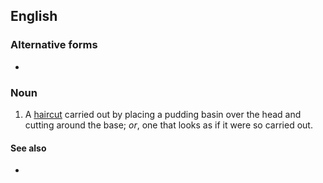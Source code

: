 ==English==

===Alternative forms===
* {{l|en|pudding-basin haircut}}

===Noun===
{{en-noun|head=[[pudding basin]] [[haircut]]}}

# A [[haircut]] carried out by placing a pudding basin over the head and cutting around the base; ''or'', one that looks as if it were so carried out.

====See also====
* {{l|en|bowl cut}}